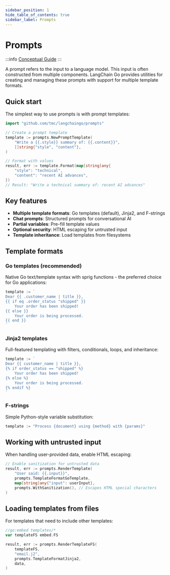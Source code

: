 ```yaml
---
sidebar_position: 1
hide_table_of_contents: true
sidebar_label: Prompts
---
```



# Prompts

:::info
[Conceptual Guide](https://python.langchain.com/docs/modules/model_io/prompts)
:::

A prompt refers to the input to a language model. This input is often constructed from multiple components.
LangChain Go provides utilities for creating and managing these prompts with support for multiple template formats.

## Quick start

The simplest way to use prompts is with prompt templates:

```go
import "github.com/tmc/langchaingo/prompts"

// Create a prompt template
template := prompts.NewPromptTemplate(
    "Write a {{.style}} summary of: {{.content}}",
    []string{"style", "content"},
)

// Format with values
result, err := template.Format(map[string]any{
    "style": "technical",
    "content": "recent AI advances",
})
// Result: "Write a technical summary of: recent AI advances"
```

## Key features

- **Multiple template formats**: Go templates (default), Jinja2, and F-strings
- **Chat prompts**: Structured prompts for conversational AI
- **Partial variables**: Pre-fill template values
- **Optional security**: HTML escaping for untrusted input
- **Template inheritance**: Load templates from filesystems

## Template formats

### Go templates (recommended)
Native Go text/template syntax with sprig functions - the preferred choice for Go applications:

```go
template := `
Dear {{ .customer_name | title }},
{{ if eq .order_status "shipped" }}
    Your order has been shipped!
{{ else }}
    Your order is being processed.
{{ end }}
`
```

### Jinja2 templates
Full-featured templating with filters, conditionals, loops, and inheritance:

```go
template := `
Dear {{ customer_name | title }},
{% if order_status == "shipped" %}
    Your order has been shipped!
{% else %}
    Your order is being processed.
{% endif %}
`
```

### F-strings
Simple Python-style variable substitution:

```go
template := "Process {document} using {method} with {params}"
```

## Working with untrusted input

When handling user-provided data, enable HTML escaping:

```go
// Enable sanitization for untrusted data
result, err := prompts.RenderTemplate(
    "User said: {{.input}}",
    prompts.TemplateFormatGoTemplate,
    map[string]any{"input": userInput},
    prompts.WithSanitization(), // Escapes HTML special characters
)
```

## Loading templates from files

For templates that need to include other templates:

```go
//go:embed templates/*
var templateFS embed.FS

result, err := prompts.RenderTemplateFS(
    templateFS,
    "email.j2",
    prompts.TemplateFormatJinja2,
    data,
)
```

<DocCardList />
